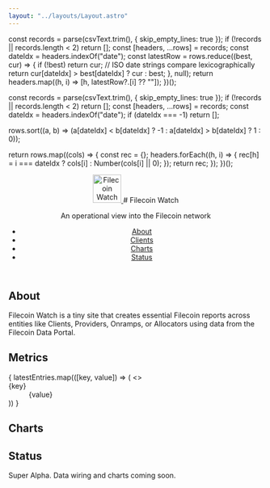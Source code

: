 ```yaml
---
layout: "../layouts/Layout.astro"
---
```



  const records = parse(csvText.trim(), { skip_empty_lines: true });
  if (!records || records.length < 2) return [];
  const [headers, ...rows] = records;
  const dateIdx = headers.indexOf("date");
  const latestRow = rows.reduce((best, cur) => {
    if (!best) return cur;
    // ISO date strings compare lexicographically
    return cur[dateIdx] > best[dateIdx] ? cur : best;
  }, null);
  return headers.map((h, i) => [h, latestRow?.[i] ?? ""]);
})();

  const records = parse(csvText.trim(), { skip_empty_lines: true });
  if (!records || records.length < 2) return [];
  const [headers, ...rows] = records;
  const dateIdx = headers.indexOf("date");
  if (dateIdx === -1) return [];

  rows.sort((a, b) => (a[dateIdx] < b[dateIdx] ? -1 : a[dateIdx] > b[dateIdx] ? 1 : 0));

  return rows.map((cols) => {
    const rec = {};
    headers.forEach((h, i) => {
      rec[h] = i === dateIdx ? cols[i] : Number(cols[i] || 0);
    });
    return rec;
  });
})();

<header class="site-header">
  <a href={import.meta.env.BASE_URL} aria-label="Filecoin Watch home">
    <img
      src={import.meta.env.BASE_URL + 'favicon.svg'}
      alt="Filecoin Watch"
      width="56"
      height="56"
      decoding="async"
      loading="eager"
      fetchpriority="high"
    />
  </a>
  # Filecoin Watch

  <p class="subhead">An operational view into the Filecoin network</p>
  <nav aria-label="Primary">
    <ul class="nav">
      <li><a href="#about">About</a></li>
      <li><a href={import.meta.env.BASE_URL + 'clients'}>Clients</a></li>
      <li><a href="#charts">Charts</a></li>
      <li><a href="#status">Status</a></li>
    </ul>
  </nav>
</header>

## About

Filecoin Watch is a tiny site that creates essential Filecoin reports across entities like Clients, Providers, Onramps, or Allocators using data from the Filecoin Data Portal.

## Metrics

<dl class="metrics">
  {
    latestEntries.map(([key, value]) => (
      <>
        <dt>{key}</dt>
        <dd>{value}</dd>
      </>
    ))
  }
</dl>

## Charts

<DateFilter />

<div class="charts" id="charts">
  <LineChart data={series} x="date" y="unique_deal_making_clients" label="Unique deal-making clients" />
  <LineChart data={series} x="date" y="unique_deal_making_providers" label="Unique deal-making providers" />
  <LineChart data={series} x="date" y="clients_with_active_deals" label="Clients with active deals" />
  <LineChart data={series} x="date" y="providers_with_active_deals" label="Providers with active deals" />
  <LineChart data={series} x="date" y="providers_with_power" label="Providers with power" />
  </div>

## Status

Super Alpha. Data wiring and charts coming soon.
